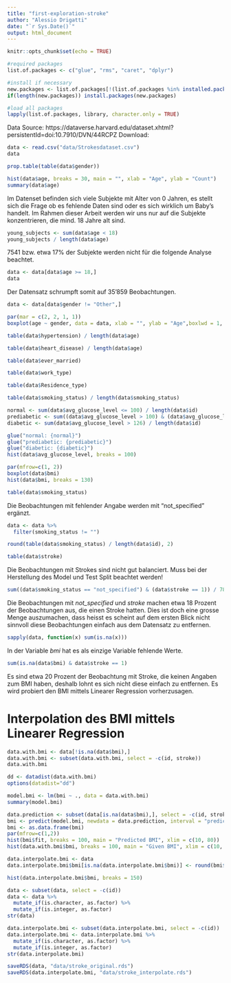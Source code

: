```yaml
---
title: "first-exploration-stroke"
author: "Alessio Drigatti"
date: "`r Sys.Date()`"
output: html_document
---
```


```r
knitr::opts_chunk$set(echo = TRUE)
```

```r
#required packages
list.of.packages <- c("glue", "rms", "caret", "dplyr")

#install if necessary
new.packages <- list.of.packages[!(list.of.packages %in% installed.packages()[,"Package"])]
if(length(new.packages)) install.packages(new.packages)

#load all packages
lapply(list.of.packages, library, character.only = TRUE)
```


Data Source: https://dataverse.harvard.edu/dataset.xhtml?persistentId=doi:10.7910/DVN/44RCPZ
Download: 

```r
data <- read.csv("data/Strokesdataset.csv")
data
```

```r
prop.table(table(data$gender))
```

```r
hist(data$age, breaks = 30, main = "", xlab = "Age", ylab = "Count")
summary(data$age)
```
Im Datenset befinden sich viele Subjekte mit Alter von 0 Jahren, es stellt sich
die Frage ob es fehlende Daten sind oder es sich wirklich um Baby's handelt. Im
Rahmen dieser Arbeit werden wir uns nur auf die Subjekte konzentrieren, die mind.
18 Jahre alt sind.





```r
young_subjects <- sum(data$age < 18)
young_subjects / length(data$age)
```
7541 bzw. etwa 17% der Subjekte werden nicht für die folgende Analyse beachtet.

```r
data <- data[data$age >= 18,]
data
```
Der Datensatz schrumpft somit auf 35'859 Beobachtungen.

```r
data <- data[data$gender != "Other",]
```




```r
par(mar = c(2, 2, 1, 1))
boxplot(age ~ gender, data = data, xlab = "", ylab = "Age",boxlwd = 1, outwex = 0.5, boxwex = 0.6)

```



```r
table(data$hypertension) / length(data$age)
```
```r
table(data$heart_disease) / length(data$age)
```
```r
table(data$ever_married)
```

```r
table(data$work_type)
```
```r
table(data$Residence_type)
```

```r
table(data$smoking_status) / length(data$smoking_status)
```

```r
normal <- sum(data$avg_glucose_level <= 100) / length(data$id)
prediabetic <- sum((data$avg_glucose_level > 100) & (data$avg_glucose_level <= 126)) / length(data$id)
diabetic <- sum(data$avg_glucose_level > 126) / length(data$id)

glue("normal: {normal}")
glue("prediabetic: {prediabetic}")
glue("diabetic: {diabetic}")
hist(data$avg_glucose_level, breaks = 100)
```

```r
par(mfrow=c(1, 2))
boxplot(data$bmi)
hist(data$bmi, breaks = 130)
```
```r
table(data$smoking_status)
```
Die Beobachtungen mit fehlender Angabe werden mit "not_specified" ergänzt.

```r
data <- data %>%
  filter(smoking_status != "")

round(table(data$smoking_status) / length(data$id), 2)
```

```r
table(data$stroke)
```

Die Beobachtungen mit Strokes sind nicht gut balanciert. Muss bei der Herstellung
des Model und Test Split beachtet werden!



```r
sum((data$smoking_status == "not_specified") & (data$stroke == 1)) / 781
```
Die Beobachtungen mit *not_specified* und *stroke* machen etwa 18 Prozent der
Beobachtungen aus, die einen Stroke hatten. Dies ist doch eine grosse Menge
auszumachen, dass heisst es scheint auf dem ersten Blick nicht sinnvoll diese
Beobachtungen einfach aus dem Datensatz zu entfernen.


```r
sapply(data, function(x) sum(is.na(x)))
```

In der Variable *bmi* hat es als einzige Variable fehlende Werte.

```r
sum(is.na(data$bmi) & data$stroke == 1)
```

Es sind etwa 20 Prozent der Beobachtung mit Stroke, die keinen Angaben zum BMI
haben, deshalb lohnt es sich nicht diese einfach zu entfernen. Es wird probiert 
den BMI mittels Linearer Regression vorherzusagen.

# Interpolation des BMI mittels Linearer Regression
```r
data.with.bmi <- data[!is.na(data$bmi),]
data.with.bmi <- subset(data.with.bmi, select = -c(id, stroke))
data.with.bmi
```

```r
dd <- datadist(data.with.bmi)
options(datadist="dd")

model.bmi <- lm(bmi ~ ., data = data.with.bmi)
summary(model.bmi)
```

```r
data.prediction <- subset(data[is.na(data$bmi),], select = -c(id, stroke))
bmi <- predict(model.bmi, newdata = data.prediction, interval = "prediction")
bmi <- as.data.frame(bmi)
par(mfrow=c(1,2))
hist(bmi$fit, breaks = 100, main = "Predicted BMI", xlim = c(10, 80))
hist(data.with.bmi$bmi, breaks = 100, main = "Given BMI", xlim = c(10, 80))
```

```r
data.interpolate.bmi <- data
data.interpolate.bmi$bmi[is.na(data.interpolate.bmi$bmi)] <- round(bmi$fit, 2)
```

```r
hist(data.interpolate.bmi$bmi, breaks = 150)
```

```r
data <- subset(data, select = -c(id))
data <- data %>%
  mutate_if(is.character, as.factor) %>%
  mutate_if(is.integer, as.factor)
str(data)
```


```r
data.interpolate.bmi <- subset(data.interpolate.bmi, select = -c(id))
data.interpolate.bmi <- data.interpolate.bmi %>%
  mutate_if(is.character, as.factor) %>%
  mutate_if(is.integer, as.factor)
str(data.interpolate.bmi)
```

```r
saveRDS(data, "data/stroke_original.rds")
saveRDS(data.interpolate.bmi, "data/stroke_interpolate.rds")
```
















